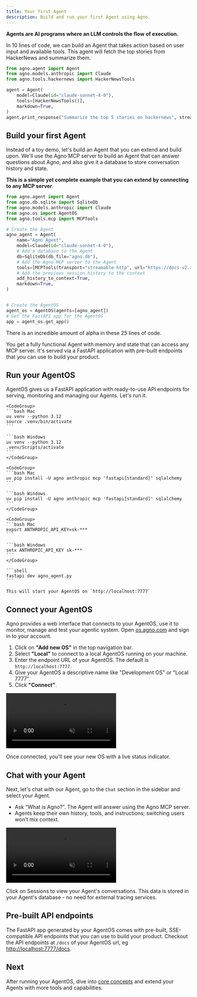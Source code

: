 ```yaml
---
title: Your first Agent
description: Build and run your first Agent using Agno.
---
```


**Agents are AI programs where an LLM controls the flow of execution.**

In 10 lines of code, we can build an Agent that takes action based on user input and available tools. This agent will fetch the top stories from HackerNews and summarize them.

```python hackernews_agent.py lines
from agno.agent import Agent
from agno.models.anthropic import Claude
from agno.tools.hackernews import HackerNewsTools

agent = Agent(
    model=Claude(id="claude-sonnet-4-0"),
    tools=[HackerNewsTools()],
    markdown=True,
)
agent.print_response("Summarize the top 5 stories on hackernews", stream=True)
```

## Build your first Agent

Instead of a toy demo, let's build an Agent that you can extend and build upon. We'll use the Agno MCP server to build an Agent that can answer questions about Agno, and also give it a database to store conversation history and state.

**This is a simple yet complete example that you can extend by connecting to any MCP server**.

```python agno_agent.py lines
from agno.agent import Agent
from agno.db.sqlite import SqliteDb
from agno.models.anthropic import Claude
from agno.os import AgentOS
from agno.tools.mcp import MCPTools

# Create the Agent
agno_agent = Agent(
    name="Agno Agent",
    model=Claude(id="claude-sonnet-4-0"),
    # Add a database to the Agent
    db=SqliteDb(db_file="agno.db"),
    # Add the Agno MCP server to the Agent
    tools=[MCPTools(transport="streamable-http", url="https://docs-v2.agno.com/mcp")],
    # Add the previous session history to the context
    add_history_to_context=True,
    markdown=True,
)


# Create the AgentOS
agent_os = AgentOS(agents=[agno_agent])
# Get the FastAPI app for the AgentOS
app = agent_os.get_app()
```

<Check>

There is an incredible amount of alpha in these 25 lines of code.

You get a fully functional Agent with memory and state that can access any MCP server. It's served via a FastAPI application with pre-built endpoints that you can use to build your product.

</Check>

## Run your AgentOS

AgentOS gives us a FastAPI application with ready-to-use API endpoints for serving, monitoring and managing our Agents. Let's run it.

<Steps>
  <Step title="Setup your virtual environment">

    <CodeGroup>
    ```bash Mac
    uv venv --python 3.12
    source .venv/bin/activate
    ```

    ```bash Windows
    uv venv --python 3.12
    .venv/Scripts/activate
    ```
    </CodeGroup>

  </Step>
  <Step title="Install dependencies">

    <CodeGroup>
    ```bash Mac
    uv pip install -U agno anthropic mcp 'fastapi[standard]' sqlalchemy
    ```

    ```bash Windows
    uv pip install -U agno anthropic mcp 'fastapi[standard]' sqlalchemy
    ```
    </CodeGroup>

  </Step>
  <Step title="Export your Anthropic API key">

    <CodeGroup>
    ```bash Mac
    export ANTHROPIC_API_KEY=sk-***
    ```

    ```bash Windows
    setx ANTHROPIC_API_KEY sk-***
    ```
    </CodeGroup>

  </Step>
  <Step title="Run your AgentOS">

    ```shell
    fastapi dev agno_agent.py
    ```

    This will start your AgentOS on `http://localhost:7777`

  </Step>
</Steps>

## Connect your AgentOS

Agno provides a web interface that connects to your AgentOS, use it to monitor, manage and test your agentic system. Open [os.agno.com](https://os.agno.com) and sign in to your account.

1. Click on **"Add new OS"** in the top navigation bar.
2. Select **"Local"** to connect to a local AgentOS running on your machine.
3. Enter the endpoint URL of your AgentOS. The default is `http://localhost:7777`.
4. Give your AgentOS a descriptive name like "Development OS" or "Local 7777".
5. Click **"Connect"**.

<Frame>
  <video
    autoPlay
    muted
    loop
    playsInline
    style={{ borderRadius: "0.5rem", width: "100%", height: "auto" }}
  >
    <source src="/videos/agent-os-connect-1.mp4" type="video/mp4" />
  </video>
</Frame>

Once connected, you'll see your new OS with a live status indicator.

## Chat with your Agent

Next, let's chat with our Agent, go to the `Chat` section in the sidebar and select your Agent.

- Ask “What is Agno?”. The Agent will answer using the Agno MCP server.
- Agents keep their own history, tools, and instructions; switching users won’t mix context.

<Frame>
  <video
    autoPlay
    muted
    loop
    playsInline
    style={{ borderRadius: "0.5rem", width: "100%", height: "auto" }}
  >
    <source src="/videos/agno-agent-chat.mp4" type="video/mp4" />
  </video>
</Frame>

<Tip>

Click on Sessions to view your Agent's conversations. This data is stored in your Agent's database - no need for external tracing services.

</Tip>

## Pre-built API endpoints

The FastAPI app generated by your AgentOS comes with pre-built, SSE-compatible API endpoints that you can use to build your product. Checkout the API endpoints at `/docs` of your AgentOS url, eg [http://localhost:7777/docs](http://localhost:7777/docs).

## Next

After running your AgentOS, dive into [core concepts](/concepts/agents/introduction) and extend your Agents with more tools and capabilities.

